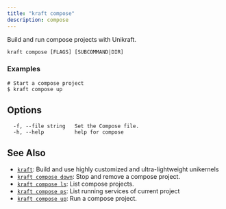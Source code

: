 ```yaml
---
title: "kraft compose"
description: compose
---
```


Build and run compose projects with Unikraft.


```
kraft compose [FLAGS] [SUBCOMMAND|DIR]
```

### Examples

```
# Start a compose project
$ kraft compose up

```

## Options

```
  -f, --file string   Set the Compose file.
  -h, --help          help for compose
```

## See Also

* [`kraft`](/docs/cli/reference/kraft): Build and use highly customized and ultra-lightweight unikernels
* [`kraft compose down`](/docs/cli/reference/kraft/compose/down): Stop and remove a compose project.
* [`kraft compose ls`](/docs/cli/reference/kraft/compose/ls): List compose projects.
* [`kraft compose ps`](/docs/cli/reference/kraft/compose/ps): List running services of current project
* [`kraft compose up`](/docs/cli/reference/kraft/compose/up): Run a compose project.

